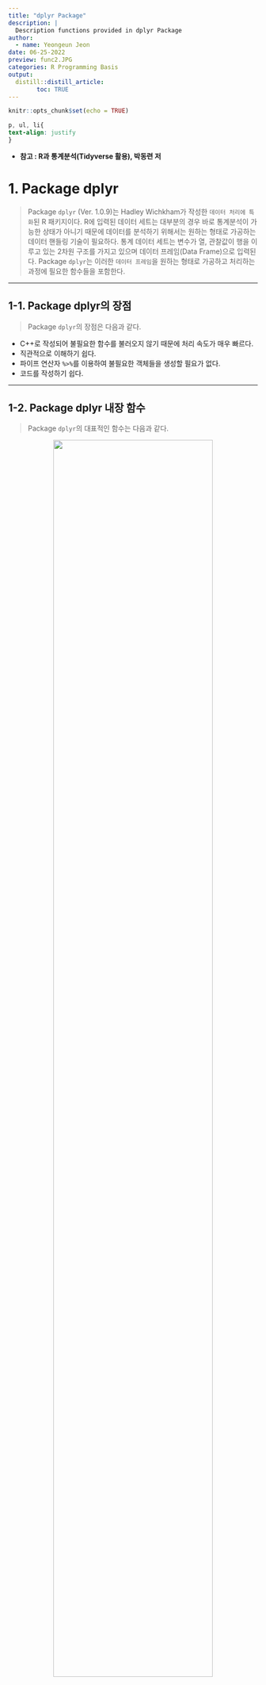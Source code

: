 ---
title: "dplyr Package"
description: |
  Description functions provided in dplyr Package
author:
  - name: Yeongeun Jeon
date: 06-25-2022
preview: func2.JPG
categories: R Programming Basis
output: 
  distill::distill_article:
        toc: TRUE
---


```{r setup, include=FALSE}
knitr::opts_chunk$set(echo = TRUE)
```

```{css, echo=FALSE}

p, ul, li{
text-align: justify
}

```

- **참고 : R과 통계분석(Tidyverse 활용), 박동련 저**

# **1. Package dplyr**

> Package `dplyr` (Ver. 1.0.9)는 Hadley Wichkham가 작성한 `데이터 처리에 특화`된 R 패키지이다. R에 입력된 데이터 세트는 대부분의 경우 바로 통계분석이 가능한 상태가 아니기 때문에 데이터를 분석하기 위해서는 원하는 형태로 가공하는 데이터 핸들링 기술이 필요하다. 통계 데이터 세트는 변수가 열, 관찰값이 행을 이루고 있는 2차원 구조를 가지고 있으며 데이터 프레임(Data Frame)으로 입력된다. Package `dplyr`는 이러한 `데이터 프레임`을 원하는 형태로 가공하고 처리하는 과정에 필요한 함수들을 포함한다.

--------

## **1-1. Package dplyr의 장점**

> Package `dplyr`의 장점은 다음과 같다.

- C++로 작성되어 불필요한 함수를 불러오지 않기 때문에 처리 속도가 매우 빠르다.
- 직관적으로 이해하기 쉽다.
- 파이프 연산자 `%>%`를 이용하여 불필요한 객체들을 생성할 필요가 없다.
- 코드를 작성하기 쉽다.

--------

## **1-2. Package dplyr 내장 함수**

> Package `dplyr`의 대표적인 함수는 다음과 같다.

<center>
![](func.png){width=80%}
</center>

</br>

![출처 : https://www.linkedin.com/pulse/cheat-sheet-list-functions-dplyr-package-r-janardan-chorat](func2.jpg){width=100%}


그 외에도 Package `dplyr`에 포함된 함수는 [dplyr 설명 pdf](https://cran.r-project.org/web/packages/dplyr/dplyr.pdf), [dplyr 홈페이지](https://dplyr.tidyverse.org/reference/index.html), 그리고 [Cheat Sheet](https://nyu-cdsc.github.io/learningr/assets/data-transformation.pdf)를 참고한다.

--------

# **2. Package dplyr 설치**

```{r}
# 1. 기본적인 패키지 설치와 로드 방법
# install.packages("dplyr")
library(dplyr)
```

--------

```{r}
# 2. p_load 이용하여 설치와 로드를 한꺼번에 
# install.packages("pacman")		# For p_load
pacman::p_load("dplyr")			    # pacman::p_load : pacman 패키지의 p_load함수 사용
```

`Result!` 함수 `p_load()`는 작성된 패키지가 설치 되어있지 않으면 설치 후 함수 `library()`를 자동적으로 실행한다.

--------

# **3. 파이프 연산자 %>%**

- 파이프 기능은 한 명령문의 결과물을 바로 다음 명령문의 입력 요소로 직접 사용할 수 있도록 `명령문들을 서로 연결`하는 기능을 의미한다.
    - 파이프 기능은 분석 중간 단계로 생성되는 무수한 객체들을 따로 저장할 필요가 없기 때문에 프로그램 자체가 매우 깔끔하게 정리되며, 분석 흐름을 쉽게 이해할 수 있다는 장점이 있다.
- 이러한 파이프 기능은 파이프 연산자 `%>%`를 통해 사용할 수 있다.
    - 파이프 연산자 `%>%`의 단축키는 `shift+ctrl+m`이다.
    - 기본적인 형태는 `lhs %>% rhs`이다.
        - `lhs` : 데이터 객체이거나 데이터 객체를 생성하는 함수
        - `rhs` : `lhs`를 입력 요소로 하는 함수
    - 예를 들어, `x %>% f()`는 객체 `x`를 함수 `f()`의 입력 요소로 하는 `f(x)`를 의미한다.
    - `rhs`에 다른 요소가 있다면, `lhs`는 `rhs`의 첫 번째 입력 요소가 된다.
        - 즉, `x %>% f(y)`는 `f(x, y)`를 의미한다. 
    - 만약 `lhs`가 `rhs`의 첫 번째 요소가 아닌 경우에는 `lhs`가 입력되는 위치에 점(`.`)을 찍어야 한다.
        - 즉, `x %>% f(y, .)`은 `f(y, x)`를 의미한다.

```{r}
# 데이터 불러오기
data(mtcars)

data <- mtcars
str(data)           # 데이터 구조
```
-----------

```{r}
# 기본 함수 전처리
data1 <- select(mtcars, c(1, 3, 9))
data2 <- filter(data1, mpg >= 30)
data3 <- mutate(data2, new = mpg + disp)
data4 <- arrange(data3, new)
data4
```

```{r}
# 파이프 연산자 %>%를 활용한 전처리
data.pi <- data %>%
  select(c(1, 3, 9)) %>%
  filter(mpg >= 30) %>%
  mutate(new = mpg + disp) %>%
  arrange(new)

data.pi

```

`Result!` "data4"와 "data.pi"는 동일한 결과를 출력하지만 파이프 연산자 `%>%`를 활용한 "data.pi"는 불필요한 객체를 생성하지 않았다.

--------

# **4. 행을 대상으로 작업하는 함수**

## **4-1. 함수 filter()**

- 함수 `filter()`를 이용하면 주어진 데이터 프레임에서 특정한 조건을 만족하는 행을 선택할 수 있다.
    - `filter(data, 조건)` : data에서 `조건`을 만족하는 행을 선택
- 조건을 설정할 때는 비교 연산자`(>, >=, <, <=, !=, ==`)와 논리 연산자(`&, |, !`)가 사용되며, 연산자 `%in%`이 매우 유용하게 사용된다.

```{r}
# 변수 mpg의 값이 30 이상인 행 선택
data %>%
  filter(mpg >= 30)
```

--------

```{r}
# 변수 mpg의 값이 30 이상이고 변수 wt의 값이 1.8 미만인 행 선택
data %>%
  filter(mpg >= 30, wt < 1.8)
```

`Caution!` 논리 연산자 `&` 대신에 콤마(`,`)를 사용할 수 있다.

--------

```{r}
# 변수 mpg의 값이 30 이하이고, 변수 cyl의 값이 6 또는 8이며, 변수 am의 값이 1인 행 선택
data %>%
  filter(mpg <= 30, cyl %in% c(6, 8), am ==1)
```

--------

```{r}
# 변수 mpg의 값이 mpg의 중앙값과 Q3 사이에 있는 행 선택
data %>%
  filter(mpg >= median(mpg), mpg <= quantile(mpg, probs = 0.75))
```

`Caution!` 함수 `median()`은 중앙값을 계산하고, 함수 `quantile(, prob)`은 분위수를 계산하는 함수이다.

--------

```{r}
# 변수 mpg의 값이 30 이하이거나, 변수 wt의 값이 1.8 이하인 행 선택
data %>%
  filter(mpg <= 30 | wt <= 1.8)
```

--------

## **4-2. 함수 slice()**

- 함수 `slice()`는 행의 번호를 직접 지정해서 특정 행을 선택하거나 제거할 수 있다. 
    - `slice(data, index)` : data에서 `index` 행을 선택
- 양의 정수를 입력하면 해당 위치의 행이 선택되고, 음의 정수를 입력하면 해당 위치의 행이 제거된다.
    - 입력되는 정수는 모두 양수이거나 모두 음수이어야 한다.

```{r}
# 5번째 행부터 10번째 행까지 선택
data %>%
  slice(5:10)
```
    
-------- 
    
```{r}
# 5번째 행부터 10번째 행 제거
data%>%
  slice(-(5:10))
```

-------- 

```{r}
# 1번째, 4번째, 6번째 행 선택
data %>%
  slice(c(1, 4, 6))
```

-------- 

`Caution!` 함수 `slice()` 뿐만 아니라 그와 관련된 다른 함수들도 행을 선택하는 데 유용하게 사용될 수 있다. 

| |
|:--------|:--------|
| slice_head(data, n) | 처음 n개 행을 선택 |  
| slice_tail(data, n) | 마지막 n개 행을 선택 |  
| slice_sample(data, n, replace = FALSE) | 비복원 추출을 이용하여 n개의 행을 선택 </br> ※ replace = TRUE : 복원 추출	| 
| slice_max(data, 변수, n) | 특정 변수가 가장 큰 값을 갖는 n개의 행을 선택 |
| slice_min(data, 변수, n) | 특정 변수가 가장 작은 값을 갖는 n개의 행을 선택 |
| |


```{r}
# 함수 slice_head()
data %>%
  slice_head(n = 6)
```

-------- 
  
```{r}
# 함수 slice_tail()
data %>%
  slice_tail(n = 6)
```

--------

```{r}
# 함수 slice_sample() 비복원 추출
data %>%
  slice_sample(n = 10, replace = FALSE)
```

---------

```{r}
# 함수 slice_sample() 복원 추출
data %>%
  slice_sample(n = 10, replace = TRUE)
```

---------

```{r}
# 함수 slice_max()
data %>%
  slice_max(mpg, n = 3)
```

---------

```{r}
# 함수 slice_min()
data %>%
  slice_min(mpg, n = 3)
```

---------

## **4-3. 함수 arrange()**

- 함수 `arrange()`는 특정 변수를 기준으로 데이터 프레임의 행을 재배열할 때 사용된다.
    - `arrange(data, 변수)` : data에서 지정한 변수를 기준으로 행을 오름자순으로 재배열
        - 함수에는 정렬의 기준이 되는 변수를 입력하면 되는데, 2개 이상의 정렬 기준 변수를 입력하게 되면 추가된 변수는 앞선 변수가 같은 값을 갖는 행들을 정렬하는 기준으로 사용된다.
- 정렬은 오른차순이 Default이며, 내림차순으로 배열하고자 할 때에는 기준 변수를 함수 `desc()`와 함께 사용한다.        

```{r}
# 변수 mpg를 기준으로 오름차순 정렬
data %>%
  arrange(mpg)
```

---------

```{r}
# 변수 mpg를 기준으로 오름차순 정렬하되 같은 값일 경우 변수 cyl을 기준으로 오름차순 정렬
data %>%
  arrange(mpg, cyl)
```

---------

```{r}
# 변수 mpg를 기준으로 내림차순 정렬
data %>%
  arrange(desc(mpg))
```

---------

## **4-4. 함수 distinct()**

- 함수 `distinct()`는 중복 입력된 행을 제거할 때 사용된다.
    - 함수 `distinct(data, 변수, .keep_all = FALSE)` : data에서 지정한 변수의 중복 입력된 행을 제거
        - 옵션 `.keep_all = TRUE`을 하면 data의 모든 변수가 유지되는데, 이 경우에는 중복된 행 중에 처음 나타난 행이 유지된다.

```{r}
df1 <- data.frame(id = rep(1:3, times = 2:4), x1 = c(1:2, 1:3, 1:4))
df1
```
-----------

```{r}
# 변수 id의 값 중 중복된 값 제거
df1 %>%
  distinct(id)
```

`Result!` 변수 "id"의 값 중 중복된 값이 제거되어 1, 2, 3이 출력된다.

---------

```{r}
# 변수 id의 값 중 중복된 값 제거하되, 모든 변수 유지
df1 %>%
  distinct(id, .keep_all = TRUE)
```

`Result!` 변수 "id"의 값 중 중복된 값이 제거되고 중복값이 처음 나타난 행이 유지되었다.

---------

## **4-5. 함수 bind_rows()**

- 함수 `bind_rows()`는 다수의 데이터 프레임을 행 기준으로 결합하는 함수이다.
    - `bind_rows(데이터 프레임1, 데이터 프레임2, ..)` : 데이터 프레임들을 행 기준으로 결합
- 함수 `bind_rows()`는 함수 `rbind()`와 유사하지만 세 가지의 큰 차이점이 있다.
    - 함수 `bind_rows()`는 데이터 프레임에만 적용할 수 있다.
    - 함수 `bind_rows()`는 열의 길이가 다른 데이터 프레임도 결합할 수 있다.
    - 함수 `bind_rows()`는 열의 이름이 다른 데이터 프레임도 결합할 수 있다.

```{r}
# 열의 길이가 다른 두 데이터 프레임 결합
x <- data.frame(x1 = 1:4, x2 = c("가", "나", "다", "라"))
y <- data.frame(x1 = 3:6)

bind_rows(x, y)
```

`Result!` 데이터의 결측값은 `NA`로 처리된다.

---------

```{r}
# 열의 이름이 다른 두 데이터 프레임 결합
x <- data.frame(x1 = 1:4, x2 = c("가", "나", "다", "라"))
y <- data.frame(x1 = 3:6, x3 = c("a", "b", "c", "d"))

bind_rows(x, y)
```

`Result!` 데이터의 결측값은 `NA`로 처리된다.

---------

# **5. 열을 대상으로 작업하는 함수**

## **5-1. 함수 select()**

- 함수 `select()`를 이용하면 분석에 필요한 변수들만 선택할 수 있다.
    - `select(data, ...)` : data에서 지정한 변수를 선택
    
---------

### **5-1-1. 열 번호(또는 열 이름)에 의한 선택**

- 변수를 선택하는 가장 기본적인 방법은 열 번호(또는 열 이름)를 콤마(`,`)로 구분하여 나열하는 것이다.


```{r}
# 열 번호
data %>%
  select(c(1,4,7))
```

---------

```{r}
# 열 번호
data %>%
  select(1:4)
```

---------

```{r}
# 열 이름
data %>%
  select(c(mpg, cyl))
```

---------

`Caution!` 열을 제거하고자 하는 경우에는 논리 부정 연산자(`!`) 또는 마이너스(`-`) 연산자를 사용해야 한다.


```{r}
# 지정된 변수 제외
data %>%
  select(!c(mpg, cyl, hp))
```

---------

```{r}
# 지정된 변수 제외
data %>%
  select(-c(mpg, cyl, hp))
```

---------

```{r}
# 열 선택과 제거
data %>%
  select(1:4, -(8:10))
```

---------

### **5-1-2. 변수 유형에 의한 선택**

- 특정 유형의 변수를 선택해야 하는 경우 유용하게 사용할 수 있는 방법이다.
- 변수 유형에 의한 선택이란 함수 `where()` 안에 논리값을 출력하는 함수를 입력하여 `TRUE`가 되는 변수를 선택하는 방법이다.
    - 변수의 유형 파악은 함수 `is.numeric()` 또는 `is.character()` 등 `is.*()` 형태의 함수로 할 수 있다.
    
```{r}
# 숫자형 변수만 선택
data %>%
  select(where(is.numeric))
```

---------

```{r}
# 숫자형 변수이거나 문자형 변수 선택
data %>%
  select(where(is.numeric) |  where(is.character))
```

---------

### **5-1-3. 변수 선택과 관련된 함수의 이용**

|특정 위치의 열을 선택할 때 사용할 수 있는 함수 |
|:--------|:--------|
| everythig() | 모든 변수 선택 |  
| last_col()  | 마지막 변수 선택 |  
| |

|변수 이름을 구성하고 있는 문자열에 대한 매칭 작업으로 변수를 선택할 때 사용할 수 있는 함수 |
|:--------|:--------|
| starts_with("x") | 이름이 "x"로 시작하는 변수 선택 |  
| ends_with("x")   | 이름이 "x"로 끝나는 변수 선택 |  
| contains("x")    | 이름에 "x"가 포함된 변수 선택 | 
| |


```{r}
# 모든 변수 선택
data %>%
  select(everything())
```
    
-----------

```{r}
# 마지막 변수 선택
data %>%
  select(last_col())
```

-----------

```{r}
# 변수 이름이 m으로 시작하는 변수 선택
data %>%
  select(starts_with("m"))
```

`Caution!` 대소문자를 구분하기 위해 옵션 `.ignore.case = FALSE`를 해야 한다.

-----------

```{r}
# 변수 이름이 p으로 끝나는 변수 선택
data %>%
  select(ends_with("p"))
```

`Caution!` 대소문자를 구분하기 위해 옵션 `.ignore.case = FALSE`를 해야 한다.

-----------

```{r}
# 변수 이름에 A가 포함되어 있는 변수 선택
data %>%
  select(contains("A"))
```

`Caution!` 대소문자를 구분하기 위해 옵션 `.ignore.case = FALSE`를 해야 한다.

-----------

## **5-2. 함수 pull()**

- 함수 `pull()`은 데이터 프레임의 한 변수를 선택하여 벡터로 추출하고자 할 때 사용된다.
    - `pull(data, var)` : data에서 `var`에 지정된 변수를 벡터로 추출
- 변수 선택 방법은 옵션 `var`에 변수 이름을 지정하거나, 위치를 나타내는 정수를 지정하는 것이다.
    - 양의 정수는 첫 번째 변수를 시작점으로 하는 위치이고, 음의 정수는 마지막 변수를 시작점으로 하는 위치이다.
    
```{r}
data %>%
  pull(var = am)
```

-----------

```{r}
data %>%
  pull(var = 3)
```

`Result!` 앞에서 세 번째 변수인 "disp"의 값들이 추출되었다.

-----------

```{r}
data %>%
  pull(var = -3)
```

`Result!` 뒤에서 세 번째 변수인 "am"의 값들이 추출되었다.

-----------

## **5-3. 함수 rename()**

- 함수 `rename()`을 사용하면 변수의 이름을 변경할 수 있다.
    - `rename(data. new name = old name)` : data에서 기존의 이름 old name을 새로운 이름 new name으로 변경
- 함수 `rename()`을 사용하면 이름이 변경되지 않은 변수도 모두 그대로 유지가 된다.

```{r}
data %>%
  rename(MPG = mpg)
```


-----------

`Caution!` 많은 변수의 이름을 어떤 공통된 양식에 따라 모두 바꿔야 하는 경우, 하나씩 변경하는 방식은 매우 비효율적이다. 예를 들어, 대문자로 입력된 변수 이름을 모두 소문자로 변경하거나, 이름 중간에 들어간 점(.)을 밑줄(_)로 변경해야하는 경우에 하나씩 변경하는 방식이 아닌 해당되는 변수의 이름을 한꺼번에 모두 바꿀 수 있는 방식이 필요하다. 이러한 작업은 함수 `rename_with()`로 할 수 있다.

```{r}
# 모든 변수 이름을 대문자로 변경
data %>%
  rename_with(toupper)
```

-----------

```{r}
# 변수 이름에 a가 포함되어 있는 변수만 대문자로 변경
data %>%
  rename_with(toupper, contains("a"))
```

-----------

## **5-4. 함수 relocate()**

- 함수 `relocate()`를 이용하여 열의 위치를 변경할 수 있다.
    - `relocate(data, 변수)` : 지정한 변수를 제일 앞으로 이동
        - 옵션 `.after` 또는 ``.before`을 이용하여 위치를 지정할 수 있다.

```{r}
# 변수 wt를 제일 앞으로 이동
data %>%
  relocate(wt)
```

` Caution!` 특정 변수를 제일 앞으로 이동하는 작업은 함수 `select(data, 특정 변수, everything())`을 이용해서 할 수도 있다.

-----------  

```{r}
# 변수 wt를 변수 cyl 뒤로 이동
data %>%
  relocate(wt, .after = cyl)
```
        
-----------  

```{r}
# 변수 wt를 변수 cyl 앞로 이동
data %>%
  relocate(wt, .before = cyl)
```

-----------  

```{r}
# 변수 이름에 a가 포함되어 있는 변수들을 변수 cyl 앞으로 이동
data %>%
  relocate(contains("a"), .before = cyl)
```

-----------  

## **5-5. 함수 mutate()와 transmute()**

- 함수 `mutate()`와 `transmute()`는 기존의 변수들을 이용하여 새로운 변수를 만들어 데이터 프레임에 추가해야 할 경우에 사용한다.
    - `mutate(data, 표현식)`, `transmute(data, 표현식)` : data에서 표현식을 이용하여 새로운 변수를 생성
- 두 함수의 차이점은 함수 `mutate()`는 기존의 변수들을 유지하는 반면, 함수 `transmute()`는 생성된 새로운 변수를 제외한 기존의 변수들은 모두 제거한다.
- 새롭게 만들어진 변수는 데이터 프레임의 제일 마지막 변수로 추가된다.

```{r}
# 기존의 변수 mpg 값에 0.43을 곱한 변수 kml 생성
# kml이 10 이상이면 "good", 10 미만이면 "bad" 값을 갖는 변수 gp_kml 생성
data %>%
  mutate(kml    = 0.43*mpg,
         gp_kml = ifelse(kml >= 10, "good", "bad")) 
```

`Caution!` 함수 `ifelse(조건, true, false)`는 조건을 만족하면 true의 값을 갖고, 아니면 false의 값을 갖는다. 이때 조건의 만족 여부에 따라 할당되는 두 가지 값의 유형은 같아야 한다.

----------- 

```{r}
# 기존의 변수 mpg 값에 0.43을 곱한 변수 kml 생성
# kml이 11이상이면 "excellent", 11 미만 8 이상이면 "good", 8 미만이면 "bad" 값을 갖는 변수 gp_kml 생성
data %>%
  mutate(kml    = 0.43*mpg,
         gp_kml = case_when(kml >= 11            ~ "excellent",
                            8 <= kml & kml < 11 ~ "good", 
                            TRUE                 ~ "bad")) %>%
  relocate(kml, gp_kml)                                          # 맨 앞으로 이동
```

`Caution!` 함수 `case_when(조건1 ~ value1, 조건2 ~ value2, TREU ~ value3)`은 조건1을 만족하면 value1, 조건1은 만족하지 않으나 조건2를 만족하면 value2, 두 조건 모두 만족하지 않으면 value3의 값을 갖는다. 

----------- 

```{r}
# 생성된 새로운 변수를 제외하고 기존의 변수 제거
data %>%
  transmute(kml    = 0.43*mpg,
            gp_kml = ifelse(kml >= 10, "good", "bad")) 
```

-----------

`Caution!` 함수 `mutate()`와 연관된 다른 함수로는 `mutate_if()`, `mutate_at()`, `mutate_all()`이 있다.

| |
|:--------|:--------|
| mutate_if()  | 조건을 만족하는 변수에 대해서만 함수 적용 |  
| mutate_at()  | 여러 변수에 동일한 함수를 적용하거나 하나의 변수에 여러 함수를 적용 |  
| mutate_all() | 모든 변수에 함수 적용 | 
| |

```{r}
# 변수에 입력된 값들의 총합이 100 미만인 열에 대해서만 지수 함수 적용
data %>%
  mutate_if(function(x) sum(x) < 100, exp)
```

-----------

```{r}
# 숫자형 변수들이면 범주형으로 변환
a <- data %>%
  mutate_if(is.numeric, as.factor)
str(a)
```

----------

```{r}
# 변수 이름이 d로 시작하는 변수에 exp를 적용
data %>%
  mutate_at(vars(starts_with("d")), exp)                           
```

`Caution!` `mutate_at(data, vars(starts_with("d")), list(exp = exp))`을 하면 지수 함수 `exp`를 적용한 새로운 변수가 추가된다.

----------

```{r}
# 변수 mpg와 disp에 로그 함수와 +2를 적용
data %>%
  mutate_at(vars(mpg, disp), list(log = log, p2 = ~.x+2))
```

----------

```{r}
# 모든 변수에 지수 함수를 적용
data %>%
  mutate_all(exp)                                                 
```

`Caution!` `mutate_all(data, list(exp = exp))`을 하면 지수 함수 `exp`를 적용한 새로운 변수가 추가된다.

----------

```{r}
# 모든 변수에 지수 함수와 +2를 적용
data %>%
  mutate_all(list(exp = exp, p2 = ~.x+2))
```

----------- 

## **5-6. 함수 bind_cols()**

- 함수 `bind_cols()`는 다수의 데이터 프레임을 열 기준으로 결합하는 함수이다.
    - `bind_cols(데이터 프레임1, 데이터 프레임2, ..)` : 데이터 프레임들을 열 기준으로 결합
- 함수 `bind_cols()`는 함수 `cbind()`와 유사하나 데이터 프레임에만 적용할 수 있다.

```{r}
x <- data.frame(x1 = 1:4, x2 = c("가", "나", "다", "라"))
y <- data.frame(x3 = 3:6, x4 = c("a", "b", "c", "d"))

bind_cols(x, y)
```

----------- 

## **5-7. 함수 across()**

- 함수 `across()`는 다수의 열을 대상으로 작업을 해야 하는 경우에 활용하는 함수이다.
    - `across(.cols = everything(), .fns = NULL, ..., names = NULL)` : 옵션 `.cols`에 지정한 열을 대상으로 옵션 `.fns`에 입력된 함수를 적용
        - 옵션 `.fns`에는 3가지의 방법으로 함수를 입력할 수 있다.
            - 다른 부가적인 입력 요소 없이 하나의 함수만을 사용하는 경우에는 함수의 이름만 지정
            - 여러 함수를 적용해야 하는 경우에는 `list()` 안에 `name = fun`의 형식으로 나열
            - Package `purrr`에서 적용되는 방식의 함수 형식
- 함수 `across()`는 [함수 `mutate()`][**5-5. 함수 mutate()와 transmute()**]나 [함수 `summarise()`][**6. 함수 summarise**]와 같은 Package `dplyr` 기본 함수 안에서 사용한다.


```{r}
# 모든 숫자형 변수들의 평균 계산
data %>%
  summarise(across(where(is.numeric), mean))
```

----------- 

```{r}
# 모든 숫자형 변수들의 결측값을 제거한 평균 계산
data %>%
  summarise(across(where(is.numeric), ~mean(.x, na.rm = TRUE)))
```

`Caution!` 옵션 `na.rm = TRUE`를 하면 결측값을 제거한 후 평균을 계산한다.

----------- 

```{r}
# 변수 이름에 a가 포함되어 있는 변수들만 평균과 표준편차
data %>%
  summarise(across(contains("a"), list(Avg = mean, SD = sd)))
```

----------- 

```{r}
# 변수 mpg와 cyl의 결측값 개수
data %>%
  summarise(across(c(mpg, cyl), ~sum(is.na(.x))))
```

----------- 

```{r}
# 변수 cyl와 am를 범주형으로 변환
a <- data %>%
  mutate(across(c(cyl, am), as.factor))

str(a)
```


-----------  

# **6. 함수 summarise**

- 함수 `summarise()`는 통계함수와 함께 사용하여 데이터 프레임의 특정 변수에 속한 값들을 하나의 통계값으로 요약하는 함수이다.
    - `summarise(data, name = fun)` : data에서 함수 `fun`을 적용하여 그 결과를 `name`과 함께 출력
        - fun으로 사용하는 대표적인 함수는 다음과 같다. 
        
<center>
![](summarise.png){width=80%}
</center>

</br>

```{r}
data %>%
  summarise(n = n(), n_cyl = n_distinct(cyl), avg_mpg = mean(mpg))
```

`Result!` 총 데이터 포인트 개수는 32개이고, 변수 "cyl"는 총 3개의 값으로 되어 있으며, 변수 "mpg"의 평균은 20.09062이다.

----------- 

```{r}
data %>%
  summarise(max_mpg = max(mpg), range_hp = range(hp))
```

`Result!` 변수 "mpg"의 최대값은 33.9이고, 변수 "hp"의 최소값과 최대값은 각각 52와 335이다.

----------- 

`Caution!` 함수 `summarise_at()`을 이용하여 지정한 여러 변수들에 함수를 한꺼번에 적용하거나 하나의 변수에 여러 함수를 적용할 수 있다. 

```{r}
# 변수 mpg와 wt의 최소값, 최대값, 중앙값
data %>%
  summarise_at(vars(mpg, wt), list(min = min, max = max, median = median))     # summarise_at(vars(mpg, wt), funs(min, max, median))
```

----------- 

`Caution!` 함수 `summarise_all()`을 이용하여 모든 변수에 함수를 한꺼번에 적용할 수 있다. 

```{r}
# 모든 변수의 평균과 75분위수
data %>%
  summarise_all(list(mean = mean, quantile = ~quantile(.x, prob = 0.75))) 
```


----------- 

# **7. 함수 group_by**

- 함수 `group_by()`는 한 개 이상의 변수를 이용하여 전체 데이터를 그룹으로 구분하는 기능을 갖고 있다.
    - `group_by(data, 변수)` : data에서 그룹을 구분하는 데 지정한 변수를 사용

```{r}
data %>%
  group_by(cyl)
```
    
`Result!` 변수 "cyl"에 의해 3개 그룹이 구성되었다.

-----------

```{r}
data %>%
  group_by(cyl, am)
```

`Result!` 변수 "cyl"와 "am"에 의해 6개 그룹이 구성되었다.

-----------

`Caution!` 각 그룹에 속한 데이터 포인트의 개수는 함수 `tally()`를 사용하면 알 수 있다.

```{r}
data %>%
  group_by(cyl, am) %>%
  tally()
```

-----------
 
## **7-1. 그룹별 요약**

- 함수 `group_by()`는 [함수 `summarise()`][**6. 함수 summarise**]와 함께 사용하면 그룹별로 통계함수를 적용할 수 있다.

```{r}
# cyl에 따른 변수 mpg의 평균
data %>%
  group_by(cyl) %>%
  summarise(avg_mpg = mean(mpg))
```

-----------

```{r}
# cyl에 따른 변수 disp의 합과 변수 hp 범위
data %>%
  group_by(cyl) %>%
  summarise(sum_disp = sum(disp), range_hp = range(hp))
```

-----------

```{r}
# cyl와 am에 따른 변수 wt의 사분위수
data %>%
  group_by(cyl, am) %>%
  summarise(quantile_wt = quantile(wt, prob = c(0.25, 0.5, 0.75)))
```

-----------

## **7-2. 그룹별 정렬**

- 함수 `group_by()`는 [함수 `arrange()`][**4-3. 함수 arrange()**]와 함께 사용하면 그룹별로 데이터를 정렬할 수 있다.

```{r}
data %>%
  group_by(cyl) %>%
  arrange(mpg, .by_group = TRUE)
```

`Result!` 옵션 `.by_group = TRUE`를 하면 그룹 변수가 첫 번째 정렬 변수로 사용되기 때문에 그룹 변수 "cyl"로 먼저 정렬한 후 각 그룹 내에서 변수 "mpg"에 의해 오름차순으로 정렬하였다.

